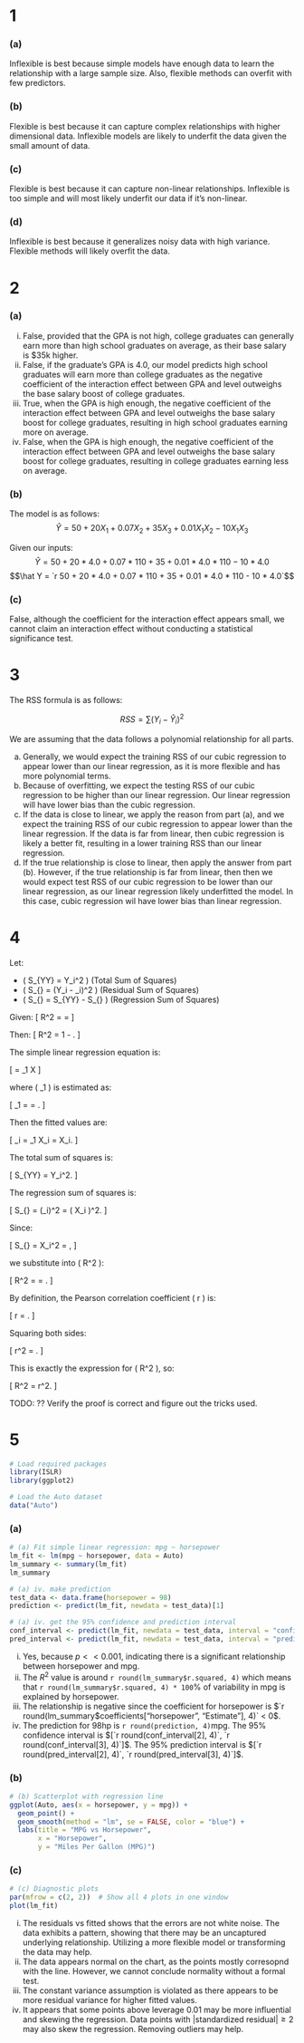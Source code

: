 # 1
### (a)
Inflexible is best because simple models have enough data to learn the relationship with a large sample size. Also, flexible methods can overfit with few predictors.

### (b)
Flexible is best because it can capture complex relationships with higher dimensional data. Inflexible models are likely to underfit the data given the small amount of data.

### (c)
Flexible is best because it can capture non-linear relationships. Inflexible is too simple and will most likely underfit our data if it's non-linear.

### (d)
Inflexible is best because it generalizes noisy data with high variance. Flexible methods will likely overfit the data.

# 2
### (a)
i. False, provided that the GPA is not high, college graduates can generally earn more than high school graduates on average, as their base salary is \$35k higher.
ii. False, if the graduate's GPA is 4.0, our model predicts high school graduates will earn more than college graduates as the negative coefficient of the interaction effect between GPA and level outweighs the base salary boost of college graduates.
iii. True, when the GPA is high enough, the negative coefficient of the interaction effect between GPA and level outweighs the base salary boost for college graduates, resulting in high school graduates earning more on average.
iv. False, when the GPA is high enough, the negative coefficient of the interaction effect between GPA and level outweighs the base salary boost for college graduates, resulting in college graduates earning less on average.

### (b)
The model is as follows:
$$\hat Y = 50 + 20X_1 + 0.07X_2 + 35X_3 + 0.01X_1X_2 - 10X_1X_3$$

Given our inputs:
$$\hat Y = 50 + 20 * 4.0 + 0.07 * 110 + 35 + 0.01 * 4.0 * 110 - 10 * 4.0$$
$$\hat Y = `r 50 + 20 * 4.0 + 0.07 * 110 + 35 + 0.01 * 4.0 * 110 - 10 * 4.0`$$

### (c)
False, although the coefficient for the interaction effect appears small, we cannot claim an interaction effect without conducting a statistical significance test.

# 3
The RSS formula is as follows:

$$RSS = \sum (Y_i - \hat Y_i)^2$$

We are assuming that the data follows a polynomial relationship for all parts.

a. Generally, we would expect the training RSS of our cubic regression to appear lower than our linear regression, as it is more flexible and has more polynomial terms.
b. Because of overfitting, we expect the testing RSS of our cubic regression to be higher than our linear regression. Our linear regression will have lower bias than the cubic regression.
c. If the data is close to linear, we apply the reason from part (a), and we expect the training RSS of our cubic regression to appear lower than the linear regression. If the data is far from linear, then cubic regression is likely a better fit, resulting in a lower training RSS than our linear regression.
d. If the true relationship is close to linear, then apply the answer from part (b). However, if the true relationship is far from linear, then then we would expect test RSS of our cubic regression to be lower than our linear regression, as our linear regression likely underfitted the model. In this case, cubic regression wil have lower bias than linear regression.

# 4
Let:

* \( S_{YY} = \sum Y_i^2 \) (Total Sum of Squares)
* \( S_{\text{res}} = \sum (Y_i - \hat{Y}_i)^2 \) (Residual Sum of Squares)
* \( S_{\text{reg}} = S_{YY} - S_{\text{res}} \) (Regression Sum of Squares)

Given:
\[
R^2 = \frac{\text{Explained Variance}}{\text{Total Variance}} = \frac{S_{YY} - S_{\text{res}}}{S_{YY}}
\]

Then:
\[
R^2 = 1 - \frac{S_{\text{res}}}{S_{YY}}.
\]

The simple linear regression equation is:

\[
\hat{Y} = \beta_1 X
\]

where \( \beta_1 \) is estimated as:

\[
\hat{\beta}_1 = \frac{\sum X_i Y_i}{\sum X_i^2} = \frac{S_{XY}}{S_{XX}}.
\]

Then the fitted values are:

\[
\hat{Y}_i = \hat{\beta}_1 X_i = \frac{S_{XY}}{S_{XX}} X_i.
\]

The total sum of squares is:

\[
S_{YY} = \sum Y_i^2.
\]

The regression sum of squares is:

\[
S_{\text{reg}} = \sum (\hat{Y}_i)^2 = \sum \left( \frac{S_{XY}}{S_{XX}} X_i \right)^2.
\]

Since:

\[
S_{\text{reg}} = \frac{S_{XY}^2}{S_{XX}^2} \sum X_i^2 = \frac{S_{XY}^2}{S_{XX}},
\]

we substitute into \( R^2 \):

\[
R^2 = \frac{S_{\text{reg}}}{S_{YY}} = \frac{S_{XY}^2}{S_{XX} S_{YY}}.
\]

By definition, the Pearson correlation coefficient \( r \) is:

\[
r = \frac{S_{XY}}{\sqrt{S_{XX} S_{YY}}}.
\]

Squaring both sides:

\[
r^2 = \frac{S_{XY}^2}{S_{XX} S_{YY}}.
\]

This is exactly the expression for \( R^2 \), so:

\[
R^2 = r^2.
\]

TODO: ?? Verify the proof is correct and figure out the tricks used.

# 5
```r
# Load required packages
library(ISLR)
library(ggplot2)

# Load the Auto dataset
data("Auto")
```

### (a)
```r
# (a) Fit simple linear regression: mpg ~ horsepower
lm_fit <- lm(mpg ~ horsepower, data = Auto)
lm_summary <- summary(lm_fit)
lm_summary

# (a) iv. make prediction
test_data <- data.frame(horsepower = 98)
prediction <- predict(lm_fit, newdata = test_data)[1]

# (a) iv. get the 95% confidence and prediction interval
conf_interval <- predict(lm_fit, newdata = test_data, interval = "confidence")
pred_interval <- predict(lm_fit, newdata = test_data, interval = "prediction")
```

i. Yes, because $p << 0.001$, indicating there is a significant relationship between horsepower and mpg.
ii. The $R^2$ value is around `r round(lm_summary$r.squared, 4)` which means that `r round(lm_summary$r.squared, 4) * 100`\% of variability in mpg is explained by horsepower.
iii. The relationship is negative since the coefficient for horsepower is $`r round(lm_summary$coefficients["horsepower", "Estimate"], 4)` < 0$.
iv. The prediction for 98hp is `r round(prediction, 4)`mpg. The 95\% confidence interval is $[`r round(conf_interval[2], 4)`, `r round(conf_interval[3], 4)`]$. The 95\% prediction interval is $[`r round(pred_interval[2], 4)`, `r round(pred_interval[3], 4)`]$.

### (b)
```r
# (b) Scatterplot with regression line
ggplot(Auto, aes(x = horsepower, y = mpg)) +
  geom_point() +
  geom_smooth(method = "lm", se = FALSE, color = "blue") +
  labs(title = "MPG vs Horsepower",
       x = "Horsepower",
       y = "Miles Per Gallon (MPG)")
```

### (c)
```r
# (c) Diagnostic plots
par(mfrow = c(2, 2))  # Show all 4 plots in one window
plot(lm_fit)
```

i. The residuals vs fitted shows that the errors are not white noise. The data exhibits a pattern, showing that there may be an uncaptured underlying relationship. Utilizing a more flexible model or transforming the data may help.
ii. The data appears normal on the chart, as the points mostly corresopnd with the line. However, we cannot conclude normality without a formal test.
iii. The constant variance assumption is violated as there appears to be more residual variance for higher fitted values.
iv. It appears that some points above leverage $0.01$ may be more influential and skewing the regression. Data points with $|\text{standardized residual}| \geq 2$ may also skew the regression. Removing outliers may help.
